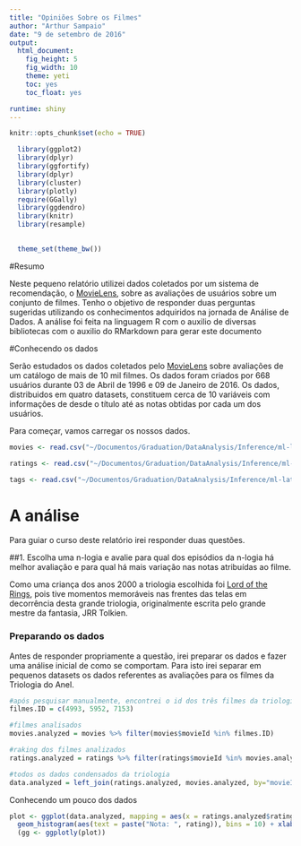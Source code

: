 ```yaml
---
title: "Opiniões Sobre os Filmes"
author: "Arthur Sampaio"
date: "9 de setembro de 2016"
output:
  html_document:
    fig_height: 5
    fig_width: 10
    theme: yeti
    toc: yes
    toc_float: yes

runtime: shiny
---
```


```r
knitr::opts_chunk$set(echo = TRUE)
```

```r
  library(ggplot2)
  library(dplyr)
  library(ggfortify)
  library(dplyr)
  library(cluster)
  library(plotly)
  require(GGally)
  library(ggdendro)
  library(knitr)
  library(resample)

  
  theme_set(theme_bw())
```


#Resumo 

Neste pequeno relatório utilizei dados coletados por um sistema de recomendação, o [MovieLens](http://movielens.org), sobre as avaliações de usuários sobre um conjunto de filmes. Tenho o objetivo de responder duas perguntas sugeridas utilizando os conhecimentos adquiridos na jornada de Análise de Dados. A análise foi feita na linguagem R com o auxilio de diversas bibliotecas com o auxilio do RMarkdown para gerar este documento


#Conhecendo os dados

Serão estudados os dados coletados pelo [MovieLens](http://movielens.org) sobre avaliações de um catálogo de mais de 10 mil filmes. Os dados foram criados por 668 usuários durante 03 de Abril de 1996 e 09 de Janeiro de 2016. Os dados, distribuidos em quatro datasets, constituem cerca de 10 variáveis com informações de desde o título até as notas obtidas por cada um dos usuários. 

Para começar, vamos carregar os nossos dados. 

```r
movies <- read.csv("~/Documentos/Graduation/DataAnalysis/Inference/ml-latest-small/movies.csv")

ratings <- read.csv("~/Documentos/Graduation/DataAnalysis/Inference/ml-latest-small/ratings.csv")

tags <- read.csv("~/Documentos/Graduation/DataAnalysis/Inference/ml-latest-small/tags.csv")
```


# A análise

Para guiar o curso deste relatório irei responder duas questões.

##1. Escolha uma n-logia e avalie para qual dos episódios da n-logia há melhor avaliação e para qual há mais variação nas notas atribuídas ao filme.

Como uma criança dos anos 2000 a triologia escolhida foi [Lord of the Rings](http://www.lordoftherings.net/), pois tive momentos memoráveis nas frentes das telas em decorrência desta grande triologia, originalmente escrita pelo grande mestre da fantasia, JRR Tolkien.

### Preparando os dados

Antes de responder propriamente a questão, irei preparar os dados e fazer uma análise inicial de como se comportam. Para isto irei separar em pequenos datasets os dados referentes as avaliações para os filmes da Triologia do Anel. 

```r

#após pesquisar manualmente, encontrei o id dos três filmes da triologia
filmes.ID = c(4993, 5952, 7153)

#filmes analisados
movies.analyzed = movies %>% filter(movies$movieId %in% filmes.ID)

#raking dos filmes analizados
ratings.analyzed = ratings %>% filter(ratings$movieId %in% movies.analyzed$movieId)

#todos os dados condensados da triologia
data.analyzed = left_join(ratings.analyzed, movies.analyzed, by="movieId")

```

Conhecendo um pouco dos dados

```r

plot <- ggplot(data.analyzed, mapping = aes(x = ratings.analyzed$rating)) +
  geom_histogram(aes(text = paste("Nota: ", rating)), bins = 10) + xlab("Notas recebidas dos filmes") + ylab("") + facet_grid( ~title)
  (gg <- ggplotly(plot)) 
```










